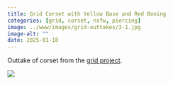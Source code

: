 ```yaml
---
title: Grid Corset with Yellow Base and Red Boning
categories: [grid, corset, nsfw, piercing]
image: ../www/images/grid-outtakes/3-1.jpg
image-alt: ""
date: 2025-01-18
---
```


Outtake of corset from the [grid project](/posts/2025-01-27_grid-project.html).

![](../www/images/grid-outtakes/3-1.jpg)

